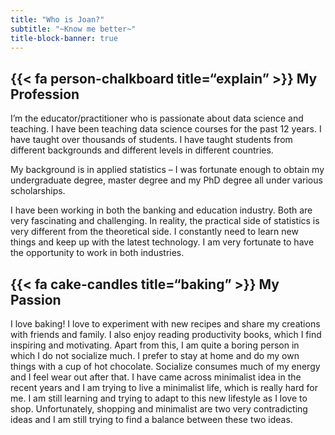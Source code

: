 ```yaml
---
title: "Who is Joan?"
subtitle: "~Know me better~"
title-block-banner: true
---
```


## {{< fa person-chalkboard title="explain" >}} My Profession

I'm the educator/practitioner who is passionate about data science and teaching. I have been teaching data science courses for the past 12 years. I have taught over thousands of students. I have taught students from different backgrounds and different levels in different countries.

My background is in applied statistics -- I was fortunate enough to obtain my undergraduate degree, master degree and my PhD degree all under various scholarships. 

I have been working in both the banking and education industry. Both are very fascinating and challenging. In reality, the practical side of statistics is very different from the theoretical side. I constantly need to learn new things and keep up with the latest technology. I am very fortunate to have the opportunity to work in both industries.

## {{< fa cake-candles title="baking" >}} My Passion

I love baking! I love to experiment with new recipes and share my creations with friends and family. I also enjoy reading productivity books, which I find inspiring and motivating. Apart from this, I am quite a boring person in which I do not socialize much. I prefer to stay at home and do my own things with a cup of hot chocolate. Socialize consumes much of my energy and I feel wear out after that. I have came across minimalist idea in the recent years and I am trying to live a minimalist life, which is really hard for me. I am still learning and trying to adapt to this new lifestyle as I love to shop. Unfortunately, shopping and minimalist are two very contradicting ideas and I am still trying to find a balance between these two ideas.